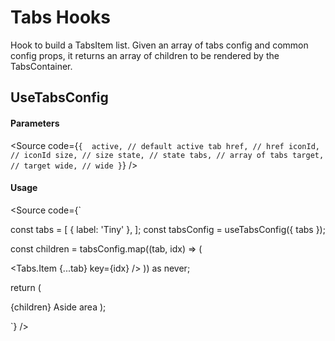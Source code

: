 

<Meta of={Stories} />

# Tabs Hooks

Hook to build a TabsItem list.
Given an array of tabs config and common config props,
it returns an array of children to be rendered by the TabsContainer.

## UseTabsConfig

<Canvas of={Stories.Base} />

#### Parameters

<Source
  code={`
{ 
  active, // default active tab
  href, // href
  iconId, // iconId
  size, // size
  state, // state
  tabs, // array of tabs
  target, // target
  wide, // wide
}
`}
/>

#### Usage

<Source
code={`

const tabs = [
{ label: 'Tiny' },
];
const tabsConfig = useTabsConfig({ tabs });

const children = tabsConfig.map((tab, idx) => (

<Tabs.Item {...tab} key={idx} />
)) as never;

return (

<Tabs>
  {children}
  <Tabs.Aside>Aside area</Tabs.Aside>
</Tabs>
);

`}
/>
